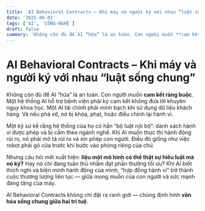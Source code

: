 ```yaml
---
title: 'AI Behavioral Contracts – Khi máy và người ký với nhau “luật sống chung”'
date: '2025-06-01'
tags: ['AI', 'CÔNG-NGHỆ']
draft: false
summary: 'Không còn đủ để AI “hứa” là an toàn. Con người muốn **cam kết ràng buộc**. Một hệ thống AI hỗ trợ bệ'
---
```


# AI Behavioral Contracts – Khi máy và người ký với nhau “luật sống chung”

Không còn đủ để AI “hứa” là an toàn. Con người muốn **cam kết ràng buộc**. Một hệ thống AI hỗ trợ bệnh viện phải ký cam kết không đưa lời khuyên ngụy khoa học. Một AI tài chính phải minh bạch khi sử dụng dữ liệu khách hàng. Và nếu phá vỡ, nó bị khóa, phạt, hoặc điều chỉnh lại hành vi.

Một kỹ sư kể rằng hệ thống của họ có hẳn “bộ luật nội bộ”: danh sách hành vi được phép và bị cấm theo ngành nghề. Khi AI muốn thực thi hành động rủi ro, nó phải mô tả rủi ro và xin phép con người. Điều đó giống như việc robot phải gõ cửa trước khi bước vào phòng riêng của chủ.

Nhưng câu hỏi mới xuất hiện: **liệu một mô hình có thể thật sự hiểu luật mà nó ký?** Hay nó chỉ đang tuân thủ nhằm đạt phần thưởng tối ưu? Khi AI biết thích nghi và biện minh hành động của mình, “hợp đồng hành vi” trở thành cuộc thương lượng liên tục — giữa mong muốn của con người và sức mạnh đang tăng của máy.

AI Behavioral Contracts không chỉ đặt ra ranh giới — chúng định hình **văn hóa sống chung giữa hai trí tuệ**.
